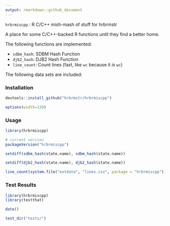 ```yaml
---
output: rmarkdown::github_document
---
```


`hrbrmiscpp` : R C/C++ mish-mash of stuff for hrbrmstr

A place for some C/C++-backed R functions until they find a better home.

The following functions are implemented:

- `sdbm_hash`:	SDBM Hash Function
- `djb2_hash`:	DJB2 Hash Function
- `line_count`:	Count lines (fast, like `wc` because it _is_ `wc`)

The following data sets are included:

### Installation

```r
devtools::install_github("hrbrmstr/hrbrmiscpp")
```

```r
options(width=120)
```

### Usage

```r
library(hrbrmiscpp)

# current verison
packageVersion("hrbrmiscpp")

setdiff(sdbm_hash(state.name), sdbm_hash(state.name))

setdiff(djb2_hash(state.name), djb2_hash(state.name))

line_count(system.file("extdata", "lines.csv", package = "hrbrmiscpp"))
```

### Test Results

```r
library(hrbrmiscpp)
library(testthat)

date()

test_dir("tests/")
```

